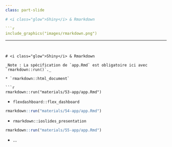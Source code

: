 ```yaml
---
class: part-slide

# <i class="glow">Shiny</i> & Rmarkdown

```r
include_graphics("images/rmarkdown.png")
```

---
```


# <i class="glow">Shiny</i> & Rmarkdown

_Note : La spécification de `app.Rmd` est obligatoire ici avec `rmarkdown::run()`._

* `rmarkdown::html_document`
    
```r
rmarkdown::run("materials/53-app/app.Rmd")
```

* `flexdashboard::flex_dashboard`
    
```r
rmarkdown::run("materials/54-app/app.Rmd")
```


* `rmarkdown::ioslides_presentation`

```r
rmarkdown::run("materials/55-app/app.Rmd")
```

* ...

